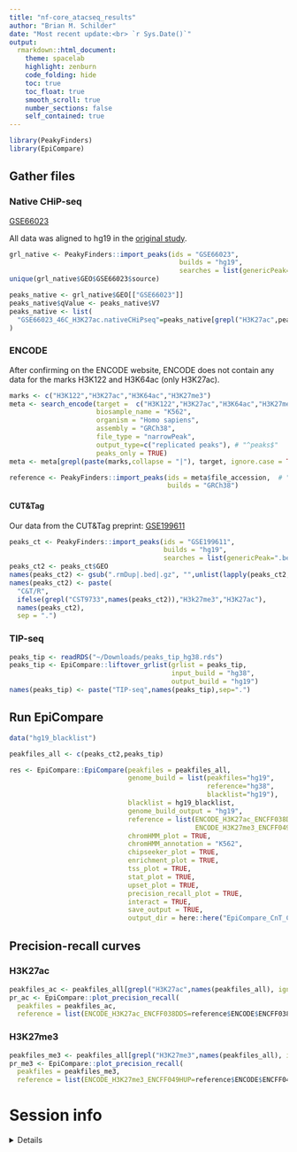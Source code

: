 ```yaml
---
title: "nf-core_atacseq_results"
author: "Brian M. Schilder"
date: "Most recent update:<br> `r Sys.Date()`"
output: 
  rmarkdown::html_document: 
    theme: spacelab
    highlight: zenburn 
    code_folding: hide 
    toc: true 
    toc_float: true
    smooth_scroll: true
    number_sections: false 
    self_contained: true  
---
```


```r
library(PeakyFinders)
library(EpiCompare)
```


## Gather files

### Native CHiP-seq

[GSE66023](https://www.ncbi.nlm.nih.gov/geo/query/acc.cgi?acc=GSE66023&s=09)

All data was aligned to hg19 in the [original study](https://www.nature.com/articles/ng.3550).

```r
grl_native <- PeakyFinders::import_peaks(ids = "GSE66023",
                                           builds = "hg19",
                                           searches = list(genericPeak=".bed.gz"))
unique(grl_native$GEO$GSE66023$source)

peaks_native <- grl_native$GEO[["GSE66023"]]
peaks_native$qValue <- peaks_native$V7
peaks_native <- list(
  "GSE66023_46C_H3K27ac.nativeCHiPseq"=peaks_native[grepl("H3K27ac",peaks_native$source), ]
)
```

### ENCODE

After confirming on the ENCODE website, ENCODE does not contain any data for
the marks H3K122 and H3K64ac (only H3K27ac). 

```r
marks <- c("H3K122","H3K27ac","H3K64ac","H3K27me3")
meta <- search_encode(target =  c("H3K122","H3K27ac","H3K64ac","H3K27me3"),
                      biosample_name = "K562",
                      organism = "Homo sapiens",
                      assembly = "GRCh38",
                      file_type = "narrowPeak",
                      output_type=c("replicated peaks"), # "^peaks$"
                      peaks_only = TRUE) 
meta <- meta[grepl(paste(marks,collapse = "|"), target, ignore.case = TRUE),]

reference <- PeakyFinders::import_peaks(ids = meta$file_accession,  # "ENCSR000AKP" 
                                        builds = "GRCh38")
```

#### CUT&Tag

Our data from the CUT&Tag preprint: 
[GSE199611](https://www.ncbi.nlm.nih.gov/geo/query/acc.cgi?acc=GSE199611)

```r
peaks_ct <- PeakyFinders::import_peaks(ids = "GSE199611",
                                       builds = "hg19",
                                       searches = list(genericPeak=".bed.gz"))
peaks_ct2 <- peaks_ct$GEO
names(peaks_ct2) <- gsub(".rmDup|.bed|.gz", "",unlist(lapply(peaks_ct2, function(x){x$source[1]})))
names(peaks_ct2) <- paste(
  "C&T/R",
  ifelse(grepl("CST9733",names(peaks_ct2)),"H3k27me3","H3K27ac"),
  names(peaks_ct2),
  sep = ".")
```

### TIP-seq

```r
peaks_tip <- readRDS("~/Downloads/peaks_tip_hg38.rds")
peaks_tip <- EpiCompare::liftover_grlist(grlist = peaks_tip,
                                         input_build = "hg38",
                                         output_build = "hg19")
names(peaks_tip) <- paste("TIP-seq",names(peaks_tip),sep=".")
```


## Run EpiCompare

```r
data("hg19_blacklist") 

peakfiles_all <- c(peaks_ct2,peaks_tip)

res <- EpiCompare::EpiCompare(peakfiles = peakfiles_all,
                              genome_build = list(peakfiles="hg19",
                                                  reference="hg38",
                                                  blacklist="hg19"), 
                              blacklist = hg19_blacklist,
                              genome_build_output = "hg19",
                              reference = list(ENCODE_H3K27ac_ENCFF038DDS=reference$ENCODE$ENCFF038DDS,
                                               ENCODE_H3K27me3_ENCFF049HUP=reference$ENCODE$ENCFF049HUP),
                              chromHMM_plot = TRUE,
                              chromHMM_annotation = "K562",
                              chipseeker_plot = TRUE,
                              enrichment_plot = TRUE,
                              tss_plot = TRUE, 
                              stat_plot = TRUE,
                              upset_plot = TRUE,
                              precision_recall_plot = TRUE,
                              interact = TRUE,
                              save_output = TRUE,
                              output_dir = here::here("EpiCompare_CnT_CnR_TIP"))
```   

## Precision-recall curves

### H3K27ac

```r
peakfiles_ac <- peakfiles_all[grepl("H3K27ac",names(peakfiles_all), ignore.case = TRUE)]
pr_ac <- EpiCompare::plot_precision_recall(
  peakfiles = peakfiles_ac,
  reference = list(ENCODE_H3K27ac_ENCFF038DDS=reference$ENCODE$ENCFF038DDS))
```

### H3K27me3

```r
peakfiles_me3 <- peakfiles_all[grepl("H3K27me3",names(peakfiles_all), ignore.case = TRUE)]
pr_me3 <- EpiCompare::plot_precision_recall(
  peakfiles = peakfiles_me3,
  reference = list(ENCODE_H3K27me3_ENCFF049HUP=reference$ENCODE$ENCFF049HUP))
```


# Session info

<details>

```r
utils::sessionInfo()
```

</details>

<br>
